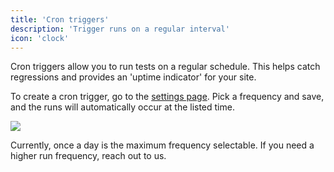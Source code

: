 ```yaml
---
title: 'Cron triggers'
description: 'Trigger runs on a regular interval'
icon: 'clock'
---
```


Cron triggers allow you to run tests on a regular schedule. This helps
catch regressions and provides an 'uptime indicator' for your site.

To create a cron trigger, go to the [settings page](https://dime.io/settings).
Pick a frequency and save, and the runs will automatically occur at the listed time.

<Frame>
    <img src="media/cron.png" />
</Frame>

<br />

Currently, once a day is the maximum frequency selectable. If you need a
higher run frequency, reach out to us.